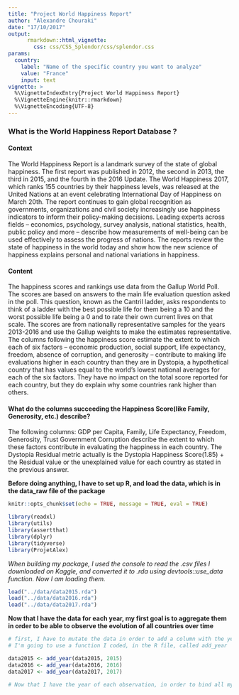 ```yaml
---
title: "Project World Happiness Report"
author: "Alexandre Chouraki"
date: "17/10/2017"
output: 
      rmarkdown::html_vignette:
        css: css/CSS_Splendor/css/splendor.css
params:
  country:
    label: "Name of the specific country you want to analyze"
    value: "France"
    input: text
vignette: >
  %\VignetteIndexEntry{Project World Happiness Report}
  %\VignetteEngine{knitr::rmarkdown}
  %\VignetteEncoding{UTF-8}
---
```


### What is the World Happiness Report Database ?

#### Context

The World Happiness Report is a landmark survey of the state of global happiness. The first report was published in 2012, the second in 2013, the third in 2015, and the fourth in the 2016 Update. The World Happiness 2017, which ranks 155 countries by their happiness levels, was released at the United Nations at an event celebrating International Day of Happiness on March 20th. The report continues to gain global recognition as governments, organizations and civil society increasingly use happiness indicators to inform their policy-making decisions. Leading experts across fields – economics, psychology, survey analysis, national statistics, health, public policy and more – describe how measurements of well-being can be used effectively to assess the progress of nations. The reports review the state of happiness in the world today and show how the new science of happiness explains personal and national variations in happiness.

#### Content

The happiness scores and rankings use data from the Gallup World Poll. The scores are based on answers to the main life evaluation question asked in the poll. This question, known as the Cantril ladder, asks respondents to think of a ladder with the best possible life for them being a 10 and the worst possible life being a 0 and to rate their own current lives on that scale. The scores are from nationally representative samples for the years 2013-2016 and use the Gallup weights to make the estimates representative. The columns following the happiness score estimate the extent to which each of six factors – economic production, social support, life expectancy, freedom, absence of corruption, and generosity – contribute to making life evaluations higher in each country than they are in Dystopia, a hypothetical country that has values equal to the world’s lowest national averages for each of the six factors. They have no impact on the total score reported for each country, but they do explain why some countries rank higher than others.

#### What do the columns succeeding the Happiness Score(like Family, Generosity, etc.) describe?

The following columns: GDP per Capita, Family, Life Expectancy, Freedom, Generosity, Trust Government Corruption describe the extent to which these factors contribute in evaluating the happiness in each country. The Dystopia Residual metric actually is the Dystopia Happiness Score(1.85) + the Residual value or the unexplained value for each country as stated in the previous answer.

**Before doing anything, I have to set up R, and load the data, which is in the data_raw file of the package**

```r
knitr::opts_chunk$set(echo = TRUE, message = TRUE, eval = TRUE)
```

```r
library(readxl)
library(utils)
library(assertthat)
library(dplyr)
library(tidyverse)
library(ProjetAlex)
```

*When building my package, I used the console to read the .csv files I downloaded on Kaggle, and converted it to .rda using devtools::use_data function. Now I am loading them.*

```r
load("../data/data2015.rda")
load("../data/data2016.rda")
load("../data/data2017.rda")

```


**Now that I have the data for each year, my first goal is to aggregate them in order to be able to observe the evolution of all countries over time**

```r
# first, I have to mutate the data in order to add a column with the year in each database
# I'm going to use a function I coded, in the R file, called add_year

data2015 <- add_year(data2015, 2015)
data2016 <- add_year(data2016, 2016)
data2017 <- add_year(data2017, 2017)

```

```r
# Now that I have the year of each observation, in order to bind all my data together, I have to change the names in the header

```




